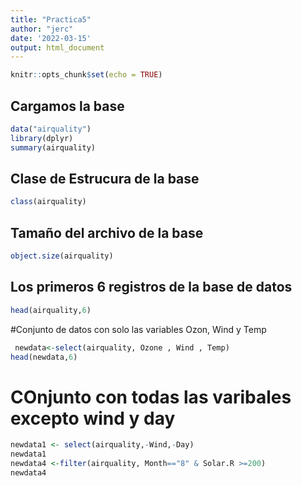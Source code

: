 ```yaml
---
title: "Practica5"
author: "jerc"
date: '2022-03-15'
output: html_document
---
```


```r
knitr::opts_chunk$set(echo = TRUE)
```
## Cargamos la base
```r
data("airquality")
library(dplyr)
summary(airquality)
```
## Clase de Estrucura de la base
```r
class(airquality)
```
## Tamaño del archivo de la base
```r
object.size(airquality)
```
## Los primeros 6 registros de la base de datos
```r
head(airquality,6)
```
#Conjunto de datos con solo las variables Ozon, Wind y Temp
```r
 newdata<-select(airquality, Ozone , Wind , Temp)
head(newdata,6)
```
# COnjunto con todas las varibales excepto wind y day 
```r
newdata1 <- select(airquality,-Wind,-Day)
newdata1
newdata4 <-filter(airquality, Month=="8" & Solar.R >=200)
newdata4
```



